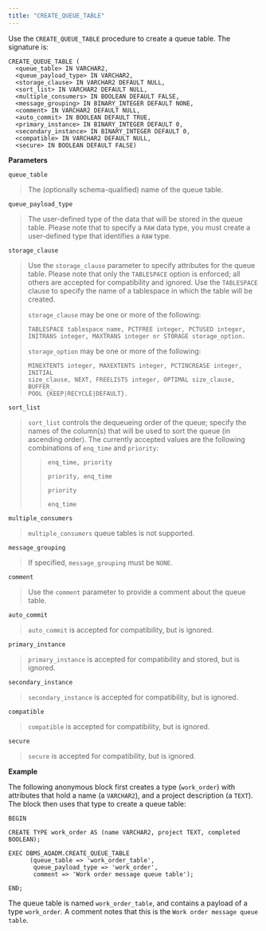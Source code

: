 ```yaml
---
title: "CREATE_QUEUE_TABLE"
---
```




Use the `CREATE_QUEUE_TABLE` procedure to create a queue table. The signature is:

``` text
CREATE_QUEUE_TABLE (
  <queue_table> IN VARCHAR2,
  <queue_payload_type> IN VARCHAR2,
  <storage_clause> IN VARCHAR2 DEFAULT NULL,
  <sort_list> IN VARCHAR2 DEFAULT NULL,
  <multiple_consumers> IN BOOLEAN DEFAULT FALSE,
  <message_grouping> IN BINARY_INTEGER DEFAULT NONE,
  <comment> IN VARCHAR2 DEFAULT NULL,
  <auto_commit> IN BOOLEAN DEFAULT TRUE,
  <primary_instance> IN BINARY_INTEGER DEFAULT 0,
  <secondary_instance> IN BINARY_INTEGER DEFAULT 0,
  <compatible> IN VARCHAR2 DEFAULT NULL,
  <secure> IN BOOLEAN DEFAULT FALSE)
```

**Parameters**

`queue_table`

> The (optionally schema-qualified) name of the queue table.

`queue_payload_type`

> The user-defined type of the data that will be stored in the queue table. Please note that to specify a `RAW` data type, you must create a user-defined type that identifies a `RAW` type.

`storage_clause`

> Use the `storage_clause` parameter to specify attributes for the queue table. Please note that only the `TABLESPACE` option is enforced; all others are accepted for compatibility and ignored. Use the `TABLESPACE` clause to specify the name of a tablespace in which the table will be created.
>
> `storage_clause` may be one or more of the following:
>
> ``` text
> TABLESPACE tablespace_name, PCTFREE integer, PCTUSED integer,
> INITRANS integer, MAXTRANS integer or STORAGE storage_option.
> ```
>
> `storage_option` may be one or more of the following:
>
> ``` text
> MINEXTENTS integer, MAXEXTENTS integer, PCTINCREASE integer, INITIAL
> size_clause, NEXT, FREELISTS integer, OPTIMAL size_clause, BUFFER_
> POOL {KEEP|RECYCLE|DEFAULT}.
> ```

`sort_list`

> `sort_list` controls the dequeueing order of the queue; specify the names of the column(s) that will be used to sort the queue (in ascending order). The currently accepted values are the following combinations of `enq_time` and `priority`:
>
> > `enq_time, priority`
> >
> > `priority, enq_time`
> >
> > `priority`
> >
> > `enq_time`

`multiple_consumers`

> `multiple_consumers` queue tables is not supported.

`message_grouping`

> If specified, `message_grouping` must be `NONE`.

`comment`

> Use the `comment` parameter to provide a comment about the queue table.

`auto_commit`

> `auto_commit` is accepted for compatibility, but is ignored.

`primary_instance`

> `primary_instance` is accepted for compatibility and stored, but is ignored.

`secondary_instance`

> `secondary_instance` is accepted for compatibility, but is ignored.

`compatible`

> `compatible` is accepted for compatibility, but is ignored.

`secure`

> `secure` is accepted for compatibility, but is ignored.

**Example**

The following anonymous block first creates a type (`work_order`) with attributes that hold a name (a `VARCHAR2`), and a project description (a `TEXT`). The block then uses that type to create a queue table:

``` text
BEGIN

CREATE TYPE work_order AS (name VARCHAR2, project TEXT, completed BOOLEAN);

EXEC DBMS_AQADM.CREATE_QUEUE_TABLE
      (queue_table => 'work_order_table',
       queue_payload_type => 'work_order',
       comment => 'Work order message queue table');

END;
```

The queue table is named `work_order_table`, and contains a payload of a type `work_order`. A comment notes that this is the `Work order message queue table`.
